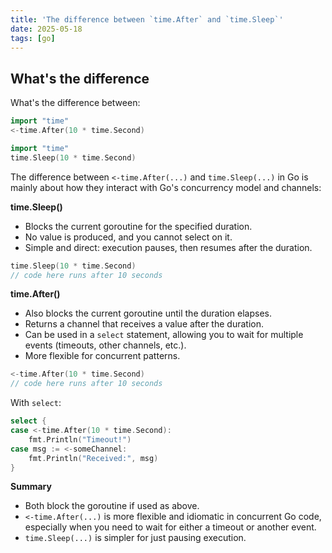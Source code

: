 ```yaml
---
title: 'The difference between `time.After` and `time.Sleep`'
date: 2025-05-18
tags: [go]
---
```


## What's the difference

What's the difference between:

```go
import "time"
<-time.After(10 * time.Second)
```

```go
import "time"
time.Sleep(10 * time.Second)
```

The difference between `<-time.After(...)` and `time.Sleep(...)` in Go is mainly about how they interact with Go's concurrency model and channels:

**time.Sleep()**

- Blocks the current goroutine for the specified duration.
- No value is produced, and you cannot select on it.
- Simple and direct: execution pauses, then resumes after the duration.

```go
time.Sleep(10 * time.Second)
// code here runs after 10 seconds
```

**time.After()**

- Also blocks the current goroutine until the duration elapses.
- Returns a channel that receives a value after the duration.
- Can be used in a `select` statement, allowing you to wait for multiple events (timeouts, other channels, etc.).
- More flexible for concurrent patterns.

```go
<-time.After(10 * time.Second)
// code here runs after 10 seconds
```

With `select`:

```go
select {
case <-time.After(10 * time.Second):
    fmt.Println("Timeout!")
case msg := <-someChannel:
    fmt.Println("Received:", msg)
}
```

**Summary**

- Both block the goroutine if used as above.
- `<-time.After(...)` is more flexible and idiomatic in concurrent Go code, especially when you need to wait for either a timeout or another event.
- `time.Sleep(...)` is simpler for just pausing execution.
